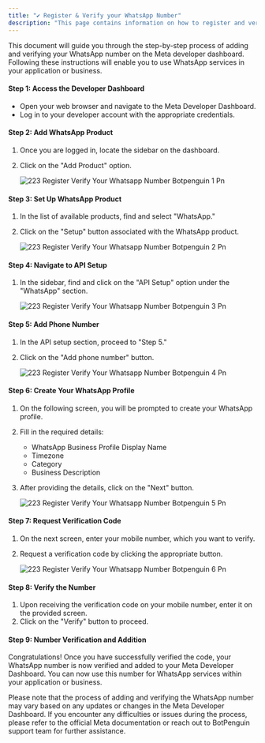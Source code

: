 ```yaml
---
title: "✔️ Register & Verify your WhatsApp Number"
description: "This page contains information on how to register and verify WhatsApp number on Meta"
---
```


This document will guide you through the step-by-step process of adding and verifying your WhatsApp number on the Meta developer dashboard. Following these instructions will enable you to use WhatsApp services in your application or business.

#### **Step 1: Access the Developer Dashboard**

- Open your web browser and navigate to the Meta Developer Dashboard.
- Log in to your developer account with the appropriate credentials.

#### **Step 2: Add WhatsApp Product**

1. Once you are logged in, locate the sidebar on the dashboard.
2. Click on the "Add Product" option.

   ![223 Register Verify Your Whatsapp Number Botpenguin 1 Pn](/images/platform-guidelines-training/register-verify-number/223.register__verify_your_whatsapp_number__botpenguin_-1.png)

#### **Step 3: Set Up WhatsApp Product**

1. In the list of available products, find and select "WhatsApp."
2. Click on the "Setup" button associated with the WhatsApp product.

   ![223 Register Verify Your Whatsapp Number Botpenguin 2 Pn](/images/platform-guidelines-training/register-verify-number/223.register__verify_your_whatsapp_number__botpenguin_-2.png)

#### **Step 4: Navigate to API Setup**

1. In the sidebar, find and click on the "API Setup" option under the "WhatsApp" section.

   ![223 Register Verify Your Whatsapp Number Botpenguin 3 Pn](/images/platform-guidelines-training/register-verify-number/223.register__verify_your_whatsapp_number__botpenguin_-3.png)

#### **Step 5: Add Phone Number**

1. In the API setup section, proceed to "Step 5."
2. Click on the "Add phone number" button.

   ![223 Register Verify Your Whatsapp Number Botpenguin 4 Pn](/images/platform-guidelines-training/register-verify-number/223.register__verify_your_whatsapp_number__botpenguin_-4.png)

#### **Step 6: Create Your WhatsApp Profile**

1. On the following screen, you will be prompted to create your WhatsApp profile.
2. Fill in the required details:
   - WhatsApp Business Profile Display Name
   - Timezone
   - Category
   - Business Description
3. After providing the details, click on the "Next" button.

   ![223 Register Verify Your Whatsapp Number Botpenguin 5 Pn](/images/platform-guidelines-training/register-verify-number/223.register__verify_your_whatsapp_number__botpenguin_-5.png)

#### **Step 7: Request Verification Code**

1. On the next screen, enter your mobile number, which you want to verify.
2. Request a verification code by clicking the appropriate button.

   ![223 Register Verify Your Whatsapp Number Botpenguin 6 Pn](/images/platform-guidelines-training/register-verify-number/223.register__verify_your_whatsapp_number__botpenguin_-6.png)

#### **Step 8: Verify the Number**

1. Upon receiving the verification code on your mobile number, enter it on the provided screen.
2. Click on the "Verify" button to proceed.

#### **Step 9: Number Verification and Addition**

Congratulations\! Once you have successfully verified the code, your WhatsApp number is now verified and added to your Meta Developer Dashboard. You can now use this number for WhatsApp services within your application or business.

Please note that the process of adding and verifying the WhatsApp number may vary based on any updates or changes in the Meta Developer Dashboard. If you encounter any difficulties or issues during the process, please refer to the official Meta documentation or reach out to BotPenguin support team for further assistance.
